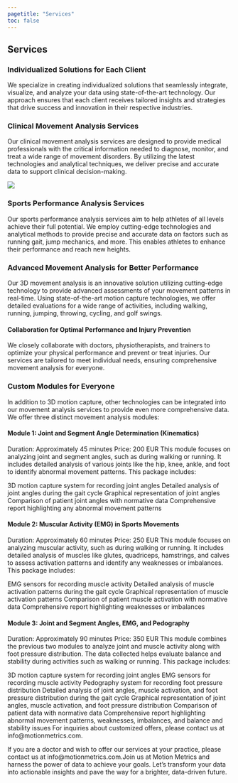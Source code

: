 ```yaml
---
pagetitle: "Services"
toc: false
---
```


## Services

### Individualized Solutions for Each Client
We specialize in creating individualized solutions that seamlessly integrate, visualize, and analyze your data using state-of-the-art technology. Our approach ensures that each client receives tailored insights and strategies that drive success and innovation in their respective industries.

### Clinical Movement Analysis Services
Our clinical movement analysis services are designed to provide medical professionals with the critical information needed to diagnose, monitor, and treat a wide range of movement disorders. By utilizing the latest technologies and analytical techniques, we deliver precise and accurate data to support clinical decision-making.

![](./img/reporting1.png){.hero}

### Sports Performance Analysis Services
Our sports performance analysis services aim to help athletes of all levels achieve their full potential. We employ cutting-edge technologies and analytical methods to provide precise and accurate data on factors such as running gait, jump mechanics, and more. This enables athletes to enhance their performance and reach new heights.

### Advanced Movement Analysis for Better Performance
Our 3D movement analysis is an innovative solution utilizing cutting-edge technology to provide advanced assessments of your movement patterns in real-time. Using state-of-the-art motion capture technologies, we offer detailed evaluations for a wide range of activities, including walking, running, jumping, throwing, cycling, and golf swings.

#### Collaboration for Optimal Performance and Injury Prevention
We closely collaborate with doctors, physiotherapists, and trainers to optimize your physical performance and prevent or treat injuries. Our services are tailored to meet individual needs, ensuring comprehensive movement analysis for everyone.

### Custom Modules for Everyone
In addition to 3D motion capture, other technologies can be integrated into our movement analysis services to provide even more comprehensive data. We offer three distinct movement analysis modules:

#### Module 1: Joint and Segment Angle Determination (Kinematics)

Duration: Approximately 45 minutes
Price: 200 EUR
This module focuses on analyzing joint and segment angles, such as during walking or running. It includes detailed analysis of various joints like the hip, knee, ankle, and foot to identify abnormal movement patterns. This package includes:

3D motion capture system for recording joint angles
Detailed analysis of joint angles during the gait cycle
Graphical representation of joint angles
Comparison of patient joint angles with normative data
Comprehensive report highlighting any abnormal movement patterns

#### Module 2: Muscular Activity (EMG) in Sports Movements

Duration: Approximately 60 minutes
Price: 250 EUR
This module focuses on analyzing muscular activity, such as during walking or running. It includes detailed analysis of muscles like glutes, quadriceps, hamstrings, and calves to assess activation patterns and identify any weaknesses or imbalances. This package includes:

EMG sensors for recording muscle activity
Detailed analysis of muscle activation patterns during the gait cycle
Graphical representation of muscle activation patterns
Comparison of patient muscle activation with normative data
Comprehensive report highlighting weaknesses or imbalances

#### Module 3: Joint and Segment Angles, EMG, and Pedography

Duration: Approximately 90 minutes
Price: 350 EUR
This module combines the previous two modules to analyze joint and muscle activity along with foot pressure distribution. The data collected helps evaluate balance and stability during activities such as walking or running. This package includes:

3D motion capture system for recording joint angles
EMG sensors for recording muscle activity
Pedography system for recording foot pressure distribution
Detailed analysis of joint angles, muscle activation, and foot pressure distribution during the gait cycle
Graphical representation of joint angles, muscle activation, and foot pressure distribution
Comparison of patient data with normative data
Comprehensive report highlighting abnormal movement patterns, weaknesses, imbalances, and balance and stability issues
For inquiries about customized offers, please contact us at info@motionmetrics.com.

If you are a doctor and wish to offer our services at your practice, please contact us at info@motionmetrics.com.Join us at Motion Metrics and harness the power of data to achieve your goals. Let’s transform your data into actionable insights and pave the way for a brighter, data-driven future.

